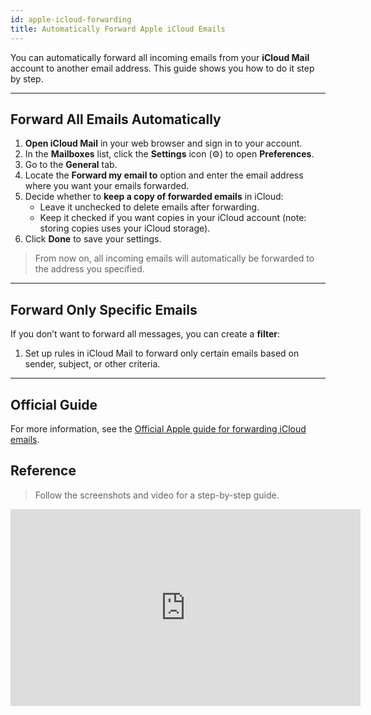 ```yaml
---
id: apple-icloud-forwarding
title: Automatically Forward Apple iCloud Emails
---
```




You can automatically forward all incoming emails from your **iCloud Mail** account to another email address. This guide shows you how to do it step by step.

---

## Forward All Emails Automatically

1. **Open iCloud Mail** in your web browser and sign in to your account.  
2. In the **Mailboxes** list, click the **Settings** icon (⚙️) to open **Preferences**.  
3. Go to the **General** tab.  
4. Locate the **Forward my email to** option and enter the email address where you want your emails forwarded.  
5. Decide whether to **keep a copy of forwarded emails** in iCloud:  
   - Leave it unchecked to delete emails after forwarding.  
   - Keep it checked if you want copies in your iCloud account (note: storing copies uses your iCloud storage).  
6. Click **Done** to save your settings.  

> From now on, all incoming emails will automatically be forwarded to the address you specified.

---

## Forward Only Specific Emails

If you don’t want to forward all messages, you can create a **filter**:  

1. Set up rules in iCloud Mail to forward only certain emails based on sender, subject, or other criteria.  


---


## Official Guide
For more information, see the [Official Apple guide for forwarding iCloud emails](https://support.apple.com/en-gb/guide/icloud/mm6b1a3960/icloud).


## Reference 

>Follow the screenshots and video for a step-by-step guide.


<iframe width="560" height="315" 
    src="https://www.youtube.com/embed/as_q9cwee8w" 
    title="Automatically Forward Gmail Messages Video" 
    frameborder="0" 
    allow="accelerometer; autoplay; clipboard-write; encrypted-media; gyroscope; picture-in-picture" 
    allowfullscreen>
</iframe>